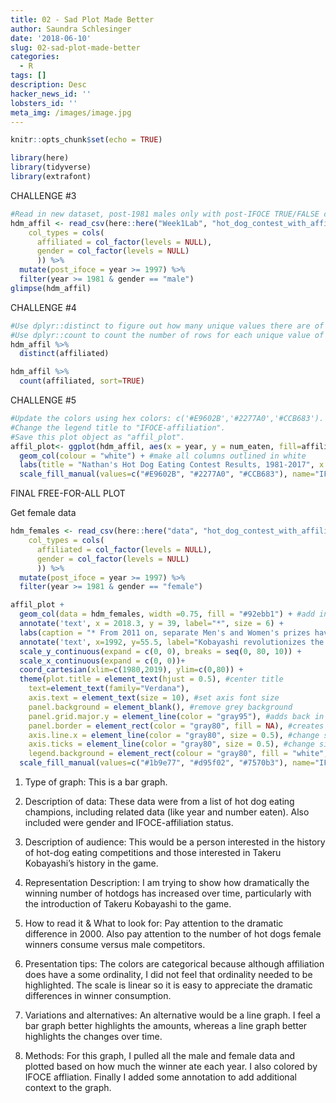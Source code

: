 ```yaml
---
title: 02 - Sad Plot Made Better
author: Saundra Schlesinger
date: '2018-06-10'
slug: 02-sad-plot-made-better
categories:
  - R
tags: []
description: Desc
hacker_news_id: ''
lobsters_id: ''
meta_img: /images/image.jpg
---
```

```r
knitr::opts_chunk$set(echo = TRUE)
```
```r
library(here)
library(tidyverse)
library(extrafont)
```

CHALLENGE #3
```r
#Read in new dataset, post-1981 males only with post-IFOCE TRUE/FALSE column
hdm_affil <- read_csv(here::here("Week1Lab", "hot_dog_contest_with_affiliation.csv"), 
    col_types = cols(
      affiliated = col_factor(levels = NULL), 
      gender = col_factor(levels = NULL)
      )) %>% 
  mutate(post_ifoce = year >= 1997) %>% 
  filter(year >= 1981 & gender == "male") 
glimpse(hdm_affil)
```

CHALLENGE #4
```r
#Use dplyr::distinct to figure out how many unique values there are of affiliated.
#Use dplyr::count to count the number of rows for each unique value of affiliated; use ?count to figure out how to sort the counts in descending order.
hdm_affil %>%
  distinct(affiliated)

hdm_affil %>% 
  count(affiliated, sort=TRUE)
```

CHALLENGE #5
```r
#Update the colors using hex colors: c('#E9602B','#2277A0','#CCB683').
#Change the legend title to "IFOCE-affiliation".
#Save this plot object as "affil_plot".
affil_plot<- ggplot(hdm_affil, aes(x = year, y = num_eaten, fill=affiliated)) + #fill by IFOCE status
  geom_col(colour = "white") + #make all columns outlined in white
  labs(title = "Nathan's Hot Dog Eating Contest Results, 1981-2017", x = "Year", y = "Hot Dogs and Buns Consumed")+
  scale_fill_manual(values=c("#E9602B", "#2277A0", "#CCB683"), name="IFOCE-affiliation") #change colors and legend title
```

FINAL FREE-FOR-ALL PLOT

Get female data
```r
hdm_females <- read_csv(here::here("data", "hot_dog_contest_with_affiliation.csv"), 
    col_types = cols(
      affiliated = col_factor(levels = NULL), 
      gender = col_factor(levels = NULL)
      )) %>% 
  mutate(post_ifoce = year >= 1997) %>% 
  filter(year >= 1981 & gender == "female") 
```


```r
affil_plot +
  geom_col(data = hdm_females, width =0.75, fill = "#92ebb1") + #add in female data
  annotate('text', x = 2018.3, y = 39, label="*", size = 6) +
  labs(caption = "* From 2011 on, separate Men's and Women's prizes have been awarded. \n All female champions to date have been MLE/IFOCE-affiliated.") + #add caption
  annotate('text', x=1992, y=55.5, label="Kobayashi revolutionizes the game with novel technique, \nleading to a doubling of the previous year's best", size = 3, color="#d95f02") +
  scale_y_continuous(expand = c(0, 0), breaks = seq(0, 80, 10)) +
  scale_x_continuous(expand = c(0, 0))+
  coord_cartesian(xlim=c(1980,2019), ylim=c(0,80)) +
  theme(plot.title = element_text(hjust = 0.5), #center title
    text=element_text(family="Verdana"),
    axis.text = element_text(size = 10), #set axis font size
    panel.background = element_blank(), #remove grey background
    panel.grid.major.y = element_line(color = "gray95"), #adds back in major gridlines
    panel.border = element_rect(color = "gray80", fill = NA), #creates a border around plot
    axis.line.x = element_line(color = "gray80", size = 0.5), #change size and color of tick marks on x-axis
    axis.ticks = element_line(color = "gray80", size = 0.5), #change size and color of tick marks on y-axis
    legend.background = element_rect(colour = "gray80", fill = "white", size = 0.25, linetype='solid')) +
  scale_fill_manual(values=c("#1b9e77", "#d95f02", "#7570b3"), name="IFOCE-affiliation", guide = guide_legend(reverse = TRUE)) #change bar colors and legend order to match appearance order in graph
```

1) Type of graph:
This is a bar graph.

2) Description of data:
These data were from a list of hot dog eating champions, including related data (like year and number eaten). Also included were gender and IFOCE-affiliation status.

3) Description of audience:
This would be a person interested in the history of hot-dog eating competitions and those interested in Takeru Kobayashi's history in the game.

4) Representation Description:
I am trying to show how dramatically the winning number of hotdogs has increased over time, particularly with the introduction of Takeru Kobayashi to the game.

5) How to read it & What to look for: 
Pay attention to the dramatic difference in 2000. Also pay attention to the number of hot dogs female winners consume versus male competitors.

6) Presentation tips: 
The colors are categorical because although affiliation does have a some ordinality, I did not feel that ordinality needed to be highlighted. The scale is linear so it is easy to appreciate the dramatic differences in winner consumption.

7) Variations and alternatives: 
An alternative would be a line graph. I feel a bar graph better highlights the amounts, whereas a line graph better highlights the changes over time.

8) Methods:
 For this graph, I pulled all the male and female data and plotted based on how much the winner ate each year. I also colored by IFOCE affliation. Finally I added some annotation to add additional context to the graph.

